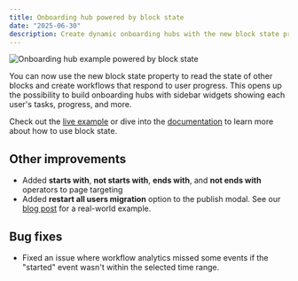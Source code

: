 ```yaml
---
title: Onboarding hub powered by block state
date: "2025-06-30"
description: Create dynamic onboarding hubs with the new block state property. Read another block's state and use it to build workflows that adapt to the current user's progress.
---
```


<Image
  src="/images/changelog/2025-06-30-onboarding-hub-example.png"
  alt="Onboarding hub example powered by block state"
  width={1800}
  height={1040}
/>

You can now use the new block state property to read the state of other blocks and create workflows that respond to user progress. This opens up the possibility to build onboarding hubs with sidebar widgets showing each user's tasks, progress, and more.

Check out the [live example](/examples/onboarding-hub) or dive into the [documentation](/docs/block-properties/block-state) to learn more about how to use block state.

## Other improvements

- Added **starts with**, **not starts with**, **ends with**, and **not ends with** operators to page targeting
- Added **restart all users migration** option to the publish modal. See our [blog post](/blog/building-in-app-announcement) for a real-world example.

## Bug fixes

- Fixed an issue where workflow analytics missed some events if the "started" event wasn't within the selected time range.
